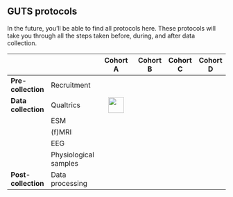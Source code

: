 ## GUTS protocols

In the future, you'll be able to find all protocols here. These protocols will take you through all the steps taken before, during, and after data collection.

|                     |                       |                       Cohort A                       | Cohort B | Cohort C | Cohort D |
|---------------------|-----------------------|:----------------------------------------------------:|----------|----------|----------|
| **Pre-collection**  | Recruitment           |                                                      |          |          |          |
| **Data collection** | Qualtrics             | [![](images/icon-folder.png){width="36"}](test.docx) |          |          |          |
|                     | ESM                   |                                                      |          |          |          |
|                     | (f)MRI                |                                                      |          |          |          |
|                     | EEG                   |                                                      |          |          |          |
|                     | Physiological samples |                                                      |          |          |          |
| **Post-collection** | Data processing       |                                                      |          |          |          |
